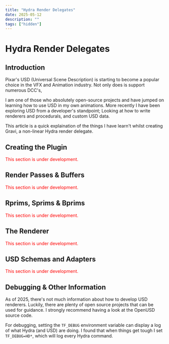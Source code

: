 ```yaml
---
title: "Hydra Render Delegates"
date: 2025-05-12
description: ""
tags: ["hidden"]
---
```


# Hydra Render Delegates

## Introduction

Pixar's USD (Universal Scene Description) is starting to become a popular choice in the VFX and Animation industry. Not only does is support numerous DCC's,

I am one of those who absolutely open-source projects and have jumped on learning how to use USD in my own animations. More recently I have been exploring USD from a developer's standpoint; 
Looking at how to write renderers and procedurals, and custom USD data. 

This article is a quick explaination of the things I have learn't whilst creating Gravi, a non-linear Hydra render delegate.

## Creating the Plugin

<p style="color: red;"> This section is under development. </p>

## Render Passes & Buffers 

<p style="color: red;"> This section is under development. </p>

## Rprims, Sprims & Bprims

<p style="color: red;"> This section is under development. </p>

## The Renderer

<p style="color: red;"> This section is under development. </p>

## USD Schemas and Adapters

<p style="color: red;"> This section is under development. </p>

## Debugging & Other Information

As of 2025, there's not much information about how to develop USD renderers. Luckily, there are plenty of open source projects that can be used for guidance. I strongly recommend having a look at the OpenUSD source code.

For debugging, setting the `TF_DEBUG` environment variable can display a log of what Hydra (and USD) are doing. I found that when things get tough I set `TF_DEBUG=HD*`, which will log every Hydra command.